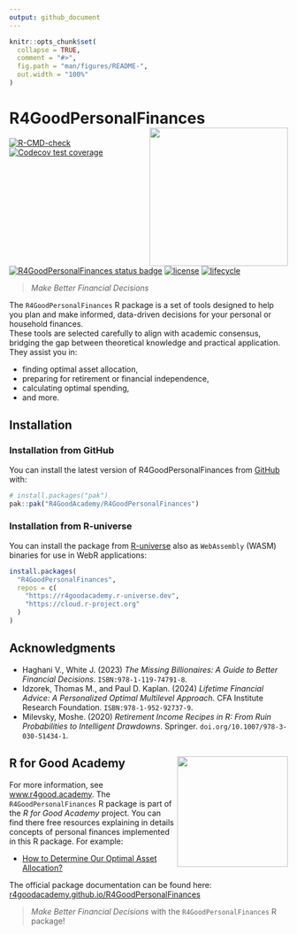 ```yaml
---
output: github_document
---
```


<!-- README.md is generated from README.Rmd. Please edit that file -->

```r
knitr::opts_chunk$set(
  collapse = TRUE,
  comment = "#>",
  fig.path = "man/figures/README-",
  out.width = "100%"
)
```

# R4GoodPersonalFinances <img src="man/figures/logo.png" align="right" height="250" alt="" class="logo-custom-package"/>

<!-- badges: start -->
[![R-CMD-check](https://github.com/R4GoodAcademy/R4GoodPersonalFinances/actions/workflows/R-CMD-check.yaml/badge.svg)](https://github.com/R4GoodAcademy/R4GoodPersonalFinances/actions/workflows/R-CMD-check.yaml)
[![Codecov test coverage](https://codecov.io/gh/R4GoodAcademy/R4GoodPersonalFinances/graph/badge.svg)](https://app.codecov.io/gh/R4GoodAcademy/R4GoodPersonalFinances)
[![R4GoodPersonalFinances status badge](https://r4goodacademy.r-universe.dev/badges/R4GoodPersonalFinances)](https://r4goodacademy.r-universe.dev/R4GoodPersonalFinances)
[![license](https://img.shields.io/github/license/mashape/apistatus.svg)](https://choosealicense.com/licenses/mit/)
[![lifecycle](https://img.shields.io/badge/lifecycle-experimental-orange.svg)](https://lifecycle.r-lib.org/articles/stages.html)
<!-- badges: end -->

> *Make Better Financial Decisions*

The `R4GoodPersonalFinances` R package is a set of tools designed to help you plan and make informed, data-driven decisions for your personal or household finances.   
These tools are selected carefully to align with academic consensus, bridging the gap between theoretical knowledge and practical application. They assist you in: 

* finding optimal asset allocation, 
* preparing for retirement or financial independence, 
* calculating optimal spending, 
* and more.

## Installation

### Installation from GitHub

You can install the latest version of R4GoodPersonalFinances from [GitHub](https://github.com/R4GoodAcademy/R4GoodPersonalFinances) with:

``` r
# install.packages("pak")
pak::pak("R4GoodAcademy/R4GoodPersonalFinances")
```

### Installation from R-universe

You can install the package from [R-universe](https://r4goodacademy.r-universe.dev/R4GoodPersonalFinances) also as `WebAssembly` (WASM) binaries for use in WebR applications:

``` r
install.packages(
  "R4GoodPersonalFinances", 
  repos = c(
    "https://r4goodacademy.r-universe.dev", 
    "https://cloud.r-project.org"
  )
)
```

## Acknowledgments

* Haghani V., White J. (2023) *The Missing Billionaires: A Guide to Better Financial Decisions*. `ISBN:978-1-119-74791-8`.
* Idzorek, Thomas M., and Paul D. Kaplan. (2024) *Lifetime Financial Advice: A Personalized Optimal Multilevel Approach*. CFA Institute Research Foundation. `ISBN:978-1-952-92737-9`.
* Milevsky, Moshe. (2020) *Retirement Income Recipes in R: From Ruin Probabilities to Intelligent Drawdowns*. Springer. `doi.org/10.1007/978-3-030-51434-1`.

## R for Good Academy  <img src="man/figures/r4ga-logo.png" align="right" height="200" alt="" class="logo-custom-academy" />

For more information, see [www.r4good.academy](https://www.r4good.academy/).
The `R4GoodPersonalFinances` R package is part of the *R for Good Academy* project. You can find there free resources explaining in details concepts of personal finances implemented in this R package. For example:

* [How to Determine Our Optimal Asset Allocation?](https://www.r4good.academy/en/blog/optimal-asset-allocation/index.en.html#what-do-you-need-to-calculate-your-optimal-asset-allocation)

The official package documentation can be found here:  
[r4goodacademy.github.io/R4GoodPersonalFinances](https://r4goodacademy.github.io/R4GoodPersonalFinances/)

> *Make Better Financial Decisions* with the `R4GoodPersonalFinances` R package!
